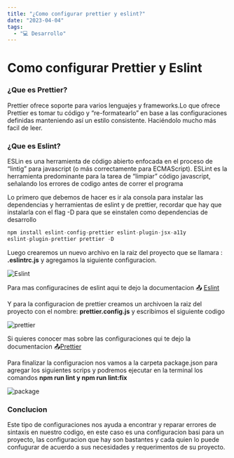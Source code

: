```yaml
---
title: "¿Como configurar prettier y eslint?"
date: "2023-04-04"
tags:
  - "💻 Desarrollo" 
---
```

# Como configurar Prettier y Eslint
<Fecha date="2023-04-04" tag="💻 Desarrollo"/>

### ¿Que es Prettier?

Prettier ofrece soporte para varios lenguajes y frameworks.Lo que ofrece Prettier es tomar tu código y “re-formatearlo” en base a las configuraciones definidas manteniendo así un estilo consistente. Haciéndolo mucho más facil de leer.

### ¿Que es Eslint?

ESLin es una herramienta de código abierto enfocada en el proceso de “lintig” para javascript (o más correctamente para ECMAScript).
ESLint es la herramienta predominante para la tarea de “limpiar” código javascript, señalando los errores de codigo antes de correr el programa

  Lo primero que debemos de hacer es ir ala  consola para instalar las dependencias y herramientas de eslint y de prettier, recordar que hay que instalarla con el flag -D para que se einstalen como dependencias de desarrollo

```javascript
npm install eslint-config-prettier eslint-plugin-jsx-a11y 
eslint-plugin-prettier prettier -D
```
Luego crearemos un nuevo archivo en la raiz del proyecto que se llamara : **.eslintrc.js** y agregamos la siguiente configuracion.

  ![Eslint](/image/configurar-pretier/slint-confing.png)



Para mas configuracines de eslint aqui te dejo la documentacion 📤 [Eslint](https://eslint.org/) 

Y para la configuracion de prettier creamos un archivoen la raiz del proyecto con el nombre: **prettier.config.js** y escribimos el siguiente codigo



![prettier](/image/configurar-pretier/prettier-config.png)

Si quieres conocer mas sobre las configuraciones qui te dejo la documentacion 📤[Prettier](https://prettier.io/docs/en/options.html)

Para finalizar la configuracion nos vamos a la carpeta package.json para agregar los siguientes scrips
y podremos ejecutar en la terminal los comandos **npm run lint y npm run lint:fix**

  ![package](/image/configurar-pretier/pakackge-json.png)
### Conclucion

Este tipo de configuraciones  nos ayuda a encontrar y reparar errores de sintaxis en nuestro codigo, en este caso es una configuracion basi para un proyecto, las configuracion que hay son bastantes y cada quien  lo puede confugurar de acuerdo a sus necesidades y requerimentos de su proyecto.



